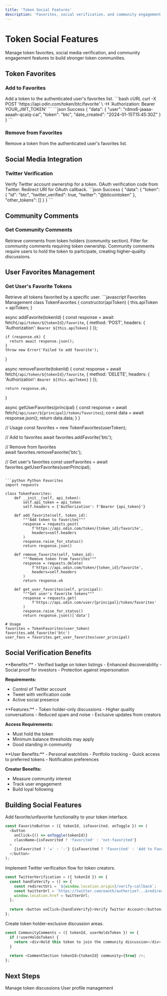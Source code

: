 ```yaml
---
title: 'Token Social Features'
description: 'Favorites, social verification, and community engagement features for tokens'
---
```


# Token Social Features

Manage token favorites, social media verification, and community engagement features to build stronger token communities.

## Token Favorites

### Add to Favorites

<ParamField path="POST /token/{id}/favorite" type="endpoint">
Add a token to the authenticated user's favorites list.
</ParamField>

<RequestExample>
```bash cURL
curl -X POST 'https://api.odin.com/token/btc/favorite' \
  -H 'Authorization: Bearer YOUR_JWT_TOKEN'
```
</RequestExample>

<ResponseExample>
```json Success
{
  "data": {
    "user": "rdmx6-jaaaa-aaaah-qcaiq-cai",
    "token": "btc",
    "date_created": "2024-01-15T15:45:30Z"
  }
}
```
</ResponseExample>

### Remove from Favorites

<ParamField path="DELETE /token/{id}/favorite" type="endpoint">
Remove a token from the authenticated user's favorites list.
</ParamField>

## Social Media Integration

### Twitter Verification

<ParamField path="GET /token/{id}/twitter/verify" type="endpoint">
Verify Twitter account ownership for a token.
</ParamField>

<ParamField query="code" type="string" required>
OAuth verification code from Twitter.
</ParamField>

<ParamField query="redirect_uri" type="string" required>
Redirect URI for OAuth callback.
</ParamField>

<ResponseExample>
```json Success
{
  "data": {
    "token": {
      "id": "btc",
      "twitter_verified": true,
      "twitter": "@bitcointoken"
    },
    "other_tokens": []
  }
}
```
</ResponseExample>

## Community Comments

### Get Community Comments

<ParamField path="GET /token/{id}/community-comments" type="endpoint">
Retrieve comments from token holders (community section).
</ParamField>

<ParamField query="community" type="integer" default="1">
Filter for community comments requiring token ownership.
</ParamField>

<Tip>
Community comments require users to hold the token to participate, creating higher-quality discussions.
</Tip>

## User Favorites Management

### Get User's Favorite Tokens

<ParamField path="GET /user/{principal}/token/favorites" type="endpoint">
Retrieve all tokens favorited by a specific user.
</ParamField>

<CodeGroup>
```javascript Favorites Management
class TokenFavorites {
  constructor(apiToken) {
    this.apiToken = apiToken;
  }
  
  async addFavorite(tokenId) {
    const response = await fetch(`/api/token/${tokenId}/favorite`, {
      method: 'POST',
      headers: {
        'Authorization': `Bearer ${this.apiToken}`
      }
    });
    
    if (response.ok) {
      return await response.json();
    }
    throw new Error('Failed to add favorite');
  }
  
  async removeFavorite(tokenId) {
    const response = await fetch(`/api/token/${tokenId}/favorite`, {
      method: 'DELETE',
      headers: {
        'Authorization': `Bearer ${this.apiToken}`
      }
    });
    
    return response.ok;
  }
  
  async getUserFavorites(principal) {
    const response = await fetch(`/api/user/${principal}/token/favorites`);
    const data = await response.json();
    return data.data;
  }
}

// Usage
const favorites = new TokenFavorites(userToken);

// Add to favorites
await favorites.addFavorite('btc');

// Remove from favorites  
await favorites.removeFavorite('btc');

// Get user's favorites
const userFavorites = await favorites.getUserFavorites(userPrincipal);
```

```python Python Favorites
import requests

class TokenFavorites:
    def __init__(self, api_token):
        self.api_token = api_token
        self.headers = {'Authorization': f'Bearer {api_token}'}
    
    def add_favorite(self, token_id):
        """Add token to favorites"""
        response = requests.post(
            f'https://api.odin.com/token/{token_id}/favorite',
            headers=self.headers
        )
        response.raise_for_status()
        return response.json()
    
    def remove_favorite(self, token_id):
        """Remove token from favorites"""
        response = requests.delete(
            f'https://api.odin.com/token/{token_id}/favorite',
            headers=self.headers
        )
        return response.ok
    
    def get_user_favorites(self, principal):
        """Get user's favorite tokens"""
        response = requests.get(
            f'https://api.odin.com/user/{principal}/token/favorites'
        )
        response.raise_for_status()
        return response.json()['data']

# Usage
favorites = TokenFavorites(user_token)
favorites.add_favorite('btc')
user_favs = favorites.get_user_favorites(user_principal)
```
</CodeGroup>

## Social Verification Benefits

<AccordionGroup>
<Accordion title="Twitter Verification">
  **Benefits:**
  - Verified badge on token listings
  - Enhanced discoverability
  - Social proof for investors
  - Protection against impersonation
  
  **Requirements:**
  - Control of Twitter account
  - Tweet with verification code
  - Active social presence
</Accordion>

<Accordion title="Community Comments">
  **Features:**
  - Token holder-only discussions
  - Higher quality conversations
  - Reduced spam and noise
  - Exclusive updates from creators
  
  **Access Requirements:**
  - Must hold the token
  - Minimum balance thresholds may apply
  - Good standing in community
</Accordion>

<Accordion title="Favorites System">
  **User Benefits:**
  - Personal watchlists
  - Portfolio tracking
  - Quick access to preferred tokens
  - Notification preferences
  
  **Creator Benefits:**
  - Measure community interest
  - Track user engagement
  - Build loyal following
</Accordion>
</AccordionGroup>

## Building Social Features

<Steps>
<Step title="Implement Favorites">
  Add favorite/unfavorite functionality to your token interface.
  
  ```javascript
  const FavoriteButton = ({ tokenId, isFavorited, onToggle }) => (
    <button 
      onClick={() => onToggle(tokenId)}
      className={isFavorited ? 'favorited' : 'not-favorited'}
    >
      {isFavorited ? '★' : '☆'} {isFavorited ? 'Favorited' : 'Add to Favorites'}
    </button>
  );
  ```
</Step>

<Step title="Add Social Verification">
  Implement Twitter verification flow for token creators.
  
  ```javascript
  const TwitterVerification = ({ tokenId }) => {
    const handleVerify = () => {
      const redirectUri = `${window.location.origin}/verify-callback`;
      const twitterUrl = `https://twitter.com/oauth/authorize?...&redirect_uri=${redirectUri}`;
      window.location.href = twitterUrl;
    };
    
    return <button onClick={handleVerify}>Verify Twitter Account</button>;
  };
  ```
</Step>

<Step title="Community Features">
  Create token holder-exclusive discussion areas.
  
  ```javascript
  const CommunityComments = ({ tokenId, userHoldsToken }) => {
    if (!userHoldsToken) {
      return <div>Hold this token to join the community discussion</div>;
    }
    
    return <CommentSection tokenId={tokenId} community={true} />;
  };
  ```
</Step>
</Steps>

## Next Steps

<CardGroup cols={2}>
<Card title="Token Comments" icon="comments" href="/api/tokens/comments">
  Manage token discussions
</Card>

<Card title="User Profiles" icon="user" href="/api/users/profiles">
  User profile management
</Card>
</CardGroup> 